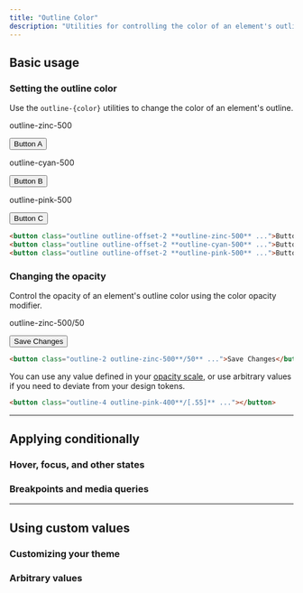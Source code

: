 ```yaml
---
title: "Outline Color"
description: "Utilities for controlling the color of an element's outline."
---
```




## Basic usage

### Setting the outline color

Use the `outline-{color}` utilities to change the color of an element's outline.

<Example>
  <div class="flex flex-col sm:flex-row items-center justify-center gap-8 sm:gap-16 font-bold text-sm text-white text-center">
    <div class="flex flex-col items-center shrink-0">
      <p class="font-medium text-sm text-zinc-500 font-mono text-center mb-3 dark:text-zinc-400">outline-zinc-500</p>
      <button class="px-4 py-2 font-semibold text-sm bg-white text-zinc-700 border border-zinc-300 rounded-md shadow-sm outline outline-2 outline-offset-2 outline-zinc-500 dark:bg-zinc-700 dark:text-zinc-200 dark:border-transparent">Button A</button>
    </div>
    <div class="flex flex-col items-center shrink-0">
      <p class="font-medium text-sm text-zinc-500 font-mono text-center mb-3 dark:text-zinc-400">outline-cyan-500</p>
      <button class="px-4 py-2 font-semibold text-sm bg-white text-zinc-700 border border-zinc-300 rounded-md shadow-sm outline outline-2 outline-offset-2 outline-cyan-500 dark:bg-zinc-700 dark:text-zinc-200 dark:border-transparent">Button B</button>
    </div>
    <div class="flex flex-col items-center shrink-0">
      <p class="font-medium text-sm text-zinc-500 font-mono text-center mb-3 dark:text-zinc-400">outline-pink-500</p>
      <button class="px-4 py-2 font-semibold text-sm bg-white text-zinc-700 border border-zinc-300 rounded-md shadow-sm outline outline-2 outline-offset-2 outline-pink-500 dark:bg-zinc-700 dark:text-zinc-200 dark:border-transparent">Button C</button>
    </div>
  </div>
</Example>

```html
<button class="outline outline-offset-2 **outline-zinc-500** ...">Button A</button>
<button class="outline outline-offset-2 **outline-cyan-500** ...">Button B</button>
<button class="outline outline-offset-2 **outline-pink-500** ...">Button C</button>
```

### Changing the opacity

Control the opacity of an element's outline color using the color opacity modifier.

<Example>
  <div class="text-center font-bold text-sm text-white">
    <div class="flex flex-col items-center shrink-0">
      <p class="font-medium text-sm text-zinc-500 font-mono text-center mb-3 dark:text-zinc-400">outline-zinc-500/50</p>
      <button class="px-4 py-2 font-semibold text-sm bg-white text-zinc-700 border border-zinc-300 rounded-md shadow-sm outline outline-2 outline-offset-2 outline-zinc-500/50 dark:bg-zinc-700 dark:text-zinc-200 dark:border-transparent">Save Changes</button>
    </div>
  </div>
</Example>

```html
<button class="outline-2 outline-zinc-500**/50** ...">Save Changes</button>
```

You can use any value defined in your [opacity scale](/docs/opacity), or use arbitrary values if you need to deviate from your design tokens.

```html
<button class="outline-4 outline-pink-400**/[.55]** ..."></button>
```

---

## <Heading ignore>Applying conditionally</Heading>

### <Heading ignore>Hover, focus, and other states</Heading>

<HoverFocusAndOtherStates defaultClass="outline" featuredClass="outline-zinc-400" element="button" />

### <Heading ignore>Breakpoints and media queries</Heading>

<BreakpointsAndMediaQueries defaultClass="outline" featuredClass="outline-zinc-400" element="button" />

---

## Using custom values

### Customizing your theme

<CustomizePluginColors name="outline" configKey="outlineColor" />

### Arbitrary values

<ArbitraryValues property="outline-color" featuredClass="outline-[#243c5a]" element="button" />
